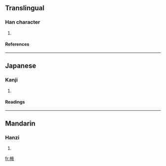 ==Translingual==
===Han character===
{{Han char|rn=75|rad=木|as=08|sn=12|four=|canj=木卜人大 (DYOK)}}
# {{defn|Han|sort=木08}}
====References====
{{Han ref|kx=0534.070|dkj=14970|dj=0922.060|hdz=21236.120|uh=68ED|ud=26861}}

----
==Japanese==
===Kanji===
{{ja-kanji|grade=|rs=木08}}
# {{defn|Japanese}} 
====Readings====
{{ja-readings|on=[[えき]] (eki), [[よく]] (yoku)|kun=[[ねむのき]] (nemunoki)}}

----
==Mandarin==
===Hanzi===
{{cmn-hanzi|pin=[[niàn]] (nian4), [[yì]] (yi4)|wg=nien<sup>4</sup>, i<sup>4</sup>}}
# {{defn|Mandarin}}

[[fr:棭]]